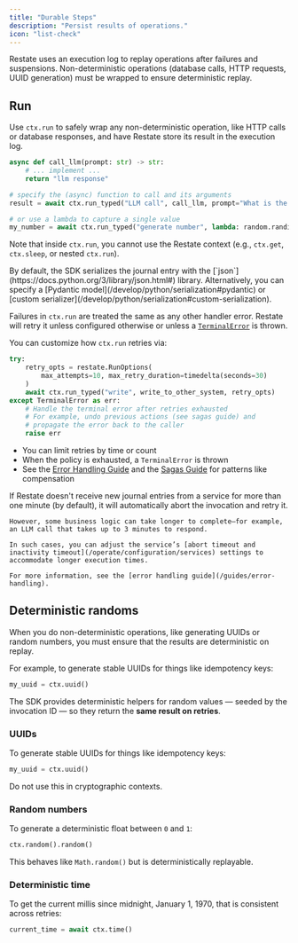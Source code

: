 ```yaml
---
title: "Durable Steps"
description: "Persist results of operations."
icon: "list-check"
---
```


Restate uses an execution log to replay operations after failures and suspensions. Non-deterministic operations (database calls, HTTP requests, UUID generation) must be wrapped to ensure deterministic replay.

## Run 

Use `ctx.run` to safely wrap any non-deterministic operation, like HTTP calls or database responses, and have Restate store its result in the execution log.

```python {"CODE_LOAD::python/src/develop/journaling_results.py#side_effect"} 
async def call_llm(prompt: str) -> str:
    # ... implement ...
    return "llm response"

# specify the (async) function to call and its arguments
result = await ctx.run_typed("LLM call", call_llm, prompt="What is the weather?")

# or use a lambda to capture a single value
my_number = await ctx.run_typed("generate number", lambda: random.randint(0, 10))
```

Note that inside `ctx.run`, you cannot use the Restate context (e.g., `ctx.get`, `ctx.sleep`, or nested `ctx.run`).

<AccordionGroup>

  <Accordion title="Serialization">
      By default, the SDK serializes the journal entry with the [`json`](https://docs.python.org/3/library/json.html#) library.
      Alternatively, you can specify a [Pydantic model](/develop/python/serialization#pydantic) or [custom serializer](/develop/python/serialization#custom-serialization).
  </Accordion>

  <Accordion title="Error handling and retry policies">

  Failures in `ctx.run` are treated the same as any other handler error. Restate will retry it unless configured otherwise or unless a [`TerminalError`](/develop/python/error-handling) is thrown.

  You can customize how `ctx.run` retries via:

```py {"CODE_LOAD::python/src/develop/retries.py#here"} 
try:
    retry_opts = restate.RunOptions(
        max_attempts=10, max_retry_duration=timedelta(seconds=30)
    )
    await ctx.run_typed("write", write_to_other_system, retry_opts)
except TerminalError as err:
    # Handle the terminal error after retries exhausted
    # For example, undo previous actions (see sagas guide) and
    # propagate the error back to the caller
    raise err
```

  * You can limit retries by time or count
  * When the policy is exhausted, a `TerminalError` is thrown
  * See the [Error Handling Guide](/guides/error-handling) and the [Sagas Guide](/guides/sagas) for patterns like compensation

  </Accordion>
  <Accordion title="Increasing timeouts">
    If Restate doesn't receive new journal entries from a service for more than one minute (by default), it will automatically abort the invocation and retry it.

    However, some business logic can take longer to complete—for example, an LLM call that takes up to 3 minutes to respond.

    In such cases, you can adjust the service’s [abort timeout and inactivity timeout](/operate/configuration/services) settings to accommodate longer execution times.

    For more information, see the [error handling guide](/guides/error-handling).
  </Accordion>

</AccordionGroup>

## Deterministic randoms

When you do non-deterministic operations, like generating UUIDs or random numbers, you must ensure that the results are deterministic on replay.

For example, to generate stable UUIDs for things like idempotency keys:

```python {"CODE_LOAD::python/src/develop/journaling_results.py#uuid"} 
my_uuid = ctx.uuid()
```


The SDK provides deterministic helpers for random values — seeded by the invocation ID — so they return the **same result on retries**.

### UUIDs

To generate stable UUIDs for things like idempotency keys:

```python {"CODE_LOAD::python/src/develop/journaling_results.py#uuid"} 
my_uuid = ctx.uuid()
```

Do not use this in cryptographic contexts.

### Random numbers

To generate a deterministic float between `0` and `1`:


```python {"CODE_LOAD::python/src/develop/journaling_results.py#random_nb"} 
ctx.random().random()
```

This behaves like `Math.random()` but is deterministically replayable.

### Deterministic time
To get the current millis since midnight, January 1, 1970, that is consistent across retries:

```python {"CODE_LOAD::python/src/develop/journaling_results.py#time"} 
current_time = await ctx.time()
```

